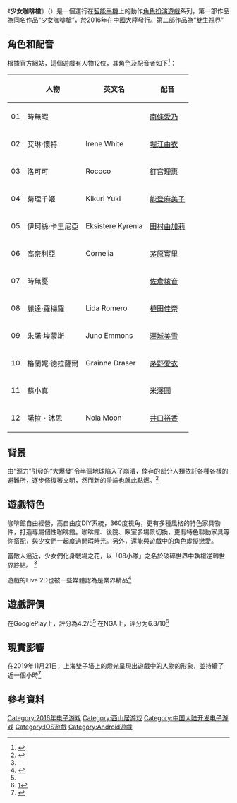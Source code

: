 {{NoteTA|G1=IT}}
{{Infobox video game
| title = 少女咖啡槍
| english = Girl Cafe Gun
| official =
| image = 
| caption = 
| developer = [[西山居|西山居]]
| publisher = {{vgr|WW|西山居|CN|西山居|TWHKMO|[[小萌科技|小萌科技]]}}
| director = 
| designer =
| programmer =
| artist = 
| composer =
| series = 少女咖啡槍
| engine =
| platforms = 
| genre = [[第三人稱射擊遊戲|第三人稱射擊遊戲]]
| modes =
}}
《'''少女咖啡槍'''》（{{lang-en|Girl Cafe Gun}}）是一個運行在[[智能手機|智能手機]]上的動作[[角色扮演遊戲|角色扮演遊戲]]系列，第一部作品為同名作品“少女咖啡槍”，於2016年在中國大陸發行。第二部作品為“雙生視界”

==角色和配音==
根據官方網站，這個遊戲有人物12位，其角色及配音者如下<ref name="少女咖啡槍官方頁面">{{Cite web |url=https://www.komoejoy.com/GirlCafeGun/ |title=少女咖啡槍官方頁面 |access-date=2021-01-17 |archive-date=2021-01-21 |archive-url=https://web.archive.org/web/20210121050421/https://www.komoejoy.com/GirlCafeGun/ |dead-url=no }}</ref>：
{| class="wikitable"
|-
!   !! 人物 !! 英文名 !! 配音
|-
| 01 || 時無暇 ||   || [[南條愛乃|南條愛乃]]
|-
| 02 || 艾琳·懷特 || Irene White || [[堀江由衣|堀江由衣]]
|-
| 03 || 洛可可 || Rococo || [[釘宮理惠|釘宮理惠]]
|-
| 04 || 菊理千姬 || Kikuri Yuki || [[能登麻美子|能登麻美子]]
|-
| 05 || 伊珂絲·卡里尼亞 || Eksistere Kyrenia || [[田村由香里|田村由加莉]]
|-
| 06 || 高奈利亞 || Cornelia || [[茅原實里|茅原實里]]
|-
| 07 || 時無憂 ||   || [[佐倉綾音|佐倉綾音]]
|-
| 08 || 麗達·羅梅羅 || Lida Romero || [[植田佳奈|植田佳奈]]
|-
| 09 || 朱諾·埃蒙斯 || Juno Emmons || [[澤城美雪|澤城美雪]]
|-
| 10 || 格蘭妮·德拉薩爾 || Grainne Draser || [[茅野愛衣|茅野愛衣]]
|-
| 11 || 蘇小真 ||   || [[米澤圓|米澤圓]]
|-
| 12 || 諾拉・沐恩 || Nola Moon || [[井口裕香|井口裕香]]
|}

==背景==
由“源力”引發的“大爆發”令半個地球陷入了崩潰，倖存的部分人類依託各種各樣的避難所，逐步修復著文明，然而新的爭端也就此點燃。<ref name="少女咖啡槍Google play頁面">{{Cite web |url=https://play.google.com/store/apps/details?id=com.komoe.ssgp |title=少女咖啡槍Google play頁面 |access-date=2021-01-25 |archive-date=2021-02-06 |archive-url=https://web.archive.org/web/20210206101637/https://play.google.com/store/apps/details?id=com.komoe.ssgp |dead-url=no }}</ref>

==遊戲特色==
咖啡館自由經營，高自由度DIY系統，360度視角，更有多種風格的特色家具物件，打造專屬個性咖啡館。咖啡館、後院、臥室多場景切換，更有特色聯動家具等你搭配，與少女們一起度過閒暇時光。另外，還能與遊戲中的角色虛擬戀愛。

當敵人逼近，少女們化身戰場之花，以「08小隊」之名於破碎世界中執槍逆轉世界終結。
<ref name="少女咖啡槍Google play頁面" />

遊戲的Live 2D也被一些媒體認為是業界精品<ref name="《双生视界》：海量配音搭配全角色Live2D，让少女们“活”起来！">{{Cite web |url=https://www.sohu.com/a/354722723_120083373 |title=《双生视界》：海量配音搭配全角色Live2D，让少女们“活”起来！ |access-date=2021-01-26 |archive-date=2021-01-30 |archive-url=https://web.archive.org/web/20210130090432/https://www.sohu.com/a/354722723_120083373 |dead-url=no }}</ref>

==遊戲評價==
在GooglePlay上，評分為4.2/5<ref name="少女咖啡槍Google play頁面" />
在NGA上，评分为6.3/10<ref name="雙生視界的NGA評分頁面">[http://bbs.nga.cn/read.php?tid=19319842&rand=852]{{Dead link}}</ref>

==現實影響==
在2019年11月21日，上海雙子塔上的燈光呈現出遊戲中的人物的形象，並持續了近一個小時<ref name="点亮上海双子塔 《双生视界》引爆二次元游戏圈">{{Cite web |url=http://www.nbd.com.cn/articles/2019-11-22/1388222.html |title=点亮上海双子塔 《双生视界》引爆二次元游戏圈 |access-date=2021-01-26 |archive-date=2021-02-03 |archive-url=https://web.archive.org/web/20210203014507/http://www.nbd.com.cn/articles/2019-11-22/1388222.html |dead-url=no }}</ref>

==參考資料==
{{reflist}}

[[Category:2016年电子游戏|Category:2016年电子游戏]]
[[Category:西山居游戏|Category:西山居游戏]]
[[Category:中国大陆开发电子游戏|Category:中国大陆开发电子游戏]]
[[Category:IOS遊戲|Category:IOS遊戲]]
[[Category:Android遊戲|Category:Android遊戲]]